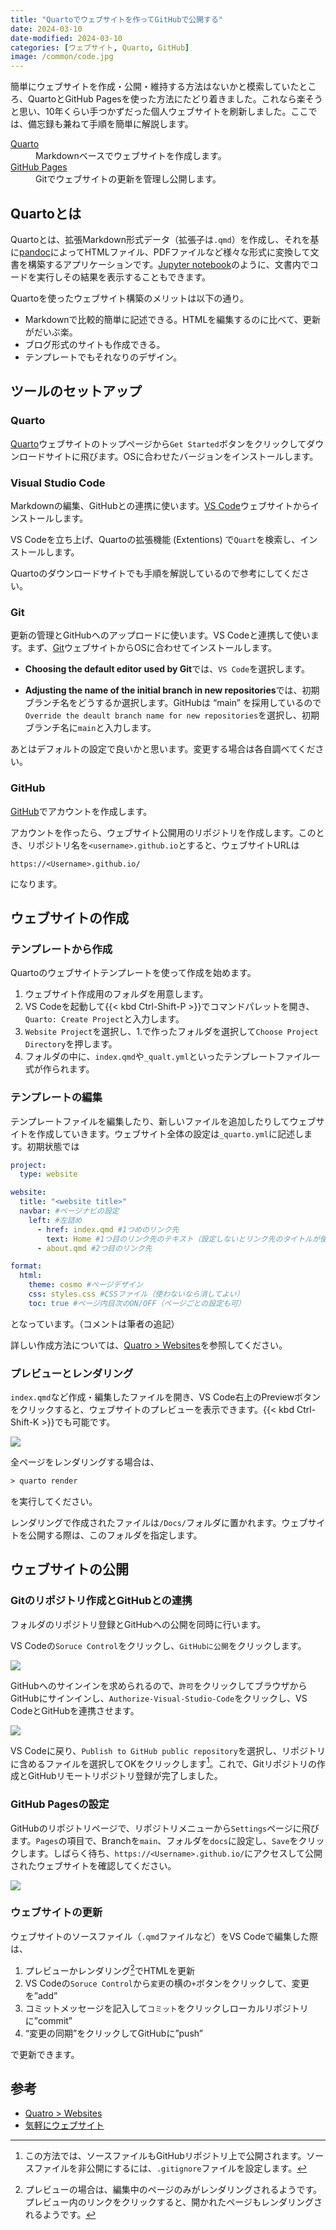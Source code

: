 ---
title: "Quartoでウェブサイトを作ってGitHubで公開する"
date: 2024-03-10
date-modified: 2024-03-10
categories: [ウェブサイト, Quarto, GitHub]
image: /common/code.jpg
---

簡単にウェブサイトを作成・公開・維持する方法はないかと模索していたところ、QuartoとGitHub Pagesを使った方法にたどり着きました。これなら楽そうと思い、10年くらい手つかずだった個人ウェブサイトを刷新しました。ここでは、備忘録も兼ねて手順を簡単に解説します。

[Quarto](https://quarto.org)
: Markdownベースでウェブサイトを作成します。

[GitHub Pages](https://docs.github.com/ja/pages)
: Gitでウェブサイトの更新を管理し公開します。


## Quartoとは

Quartoとは、拡張Markdown形式データ（拡張子は`.qmd`）を作成し、それを基に[pandoc](https://pandoc.org/)によってHTMLファイル、PDFファイルなど様々な形式に変換して文書を構築するアプリケーションです。[Jupyter notebook](https://jupyter.org/)のように、文書内でコードを実行しその結果を表示することもできます。

Quartoを使ったウェブサイト構築のメリットは以下の通り。

- Markdownで比較的簡単に記述できる。HTMLを編集するのに比べて、更新がだいぶ楽。
- ブログ形式のサイトも作成できる。
- テンプレートでもそれなりのデザイン。


## ツールのセットアップ


### Quarto

[Quarto](https://quarto.org)ウェブサイトのトップページから`Get Started`ボタンをクリックしてダウンロードサイトに飛びます。OSに合わせたバージョンをインストールします。

### Visual Studio Code

Markdownの編集、GitHubとの連携に使います。[VS Code](https://code.visualstudio.com/)ウェブサイトからインストールします。

VS Codeを立ち上げ、Quartoの拡張機能 (Extentions) で`Quart`を検索し、インストールします。

Quartoのダウンロードサイトでも手順を解説しているので参考にしてください。

### Git

更新の管理とGitHubへのアップロードに使います。VS Codeと連携して使います。まず、[Git](https://git-scm.com/)ウェブサイトからOSに合わせてインストールします。

- **Choosing the default editor used by Git**では、`VS Code`を選択します。

- **Adjusting the name of the initial branch in new repositories**では、初期ブランチ名をどうするか選択します。GitHubは "main" を採用しているので`Override the deault branch name for new repositories`を選択し、初期ブランチ名に`main`と入力します。

あとはデフォルトの設定で良いかと思います。変更する場合は各自調べてください。


### GitHub

[GitHub](https://github.com/)でアカウントを作成します。

アカウントを作ったら、ウェブサイト公開用のリポジトリを作成します。このとき、リポジトリ名を`<username>.github.io`とすると、ウェブサイトURLは

`https://<Username>.github.io/`

になります。


## ウェブサイトの作成

### テンプレートから作成

Quartoのウェブサイトテンプレートを使って作成を始めます。

1. ウェブサイト作成用のフォルダを用意します。
2. VS Codeを起動して{{< kbd Ctrl-Shift-P >}}でコマンドパレットを開き、`Quarto: Create Project`と入力します。
3. `Website Project`を選択し、1.で作ったフォルダを選択して`Choose Project Directory`を押します。
4. フォルダの中に、`index.qmd`や`_qualt.yml`といったテンプレートファイル一式が作られます。

### テンプレートの編集

テンプレートファイルを編集したり、新しいファイルを追加したりしてウェブサイトを作成していきます。ウェブサイト全体の設定は`_quarto.yml`に記述します。初期状態では

```yaml
project:
  type: website

website:
  title: "<website title>"
  navbar: #ページナビの設定
    left: #左詰め
      - href: index.qmd #1つめのリンク先
        text: Home #1つ目のリンク先のテキスト（設定しないとリンク先のタイトルが使われる）
      - about.qmd #2つ目のリンク先

format:
  html:
    theme: cosmo #ページデザイン
    css: styles.css #CSSファイル（使わないなら消してよい）
    toc: true #ページ内目次のON/OFF（ページごとの設定も可）
```

となっています。（コメントは筆者の追記）

詳しい作成方法については、[Quatro > Websites](https://quarto.org/docs/websites/)を参照してください。


### プレビューとレンダリング

`index.qmd`など作成・編集したファイルを開き、VS Code右上のPreviewボタンをクリックすると、ウェブサイトのプレビューを表示できます。{{< kbd Ctrl-Shift-K >}}でも可能です。

![](quarto_preview.png)

全ページをレンダリングする場合は、

```default
> quarto render
```

を実行してください。

レンダリングで作成されたファイルは`/Docs/`フォルダに置かれます。ウェブサイトを公開する際は、このフォルダを指定します。


## ウェブサイトの公開

### Gitのリポジトリ作成とGitHubとの連携

フォルダのリポジトリ登録とGitHubへの公開を同時に行います。

VS Codeの`Soruce Control`をクリックし、`GitHubに公開`をクリックします。

![](vscode_git_1.png)

GitHubへのサインインを求められるので、`許可`をクリックしてブラウザからGitHubにサインインし、`Authorize-Visual-Studio-Code`をクリックし、VS CodeとGitHubを連携させます。

![](vscode_git_3.png)

VS Codeに戻り、`Publish to GitHub public repository`を選択し、リポジトリに含めるファイルを選択してOKをクリックします[^gitignore]。これで、Gitリポジトリの作成とGitHubリモートリポジトリ登録が完了しました。

[^gitignore]: この方法では、ソースファイルもGitHubリポジトリ上で公開されます。ソースファイルを非公開にするには、`.gitignore`ファイルを設定します。


### GitHub Pagesの設定

GitHubのリポジトリページで、リポジトリメニューから`Settings`ページに飛びます。`Pages`の項目で、Branchを`main`、フォルダを`docs`に設定し、`Save`をクリックします。しばらく待ち、`https://<Username>.github.io/`にアクセスして公開されたウェブサイトを確認してください。

![](github_pages.png)

### ウェブサイトの更新

ウェブサイトのソースファイル（`.qmd`ファイルなど）をVS Codeで編集した際は、

1. プレビューかレンダリング[^render]でHTMLを更新
2. VS Codeの`Soruce Control`から`変更`の横の`+`ボタンをクリックして、変更を”add”
3. コミットメッセージを記入して`コミット`をクリックしローカルリポジトリに"commit"
4. "変更の同期"をクリックしてGitHubに"push"

で更新できます。

[^render]: プレビューの場合は、編集中のページのみがレンダリングされるようです。プレビュー内のリンクをクリックすると、開かれたページもレンダリングされるようです。


## 参考

- [Quatro > Websites](https://quarto.org/docs/websites/)
- [気軽にウェブサイト](https://shohei-doi.github.io/academic-website/)